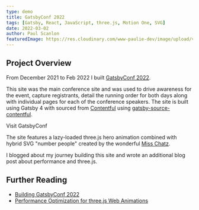 ```yaml
---
type: demo
title: GatsbyConf 2022
tags: [Gatsby, React, JavaScript, three.js, Motion One, SVG]
date: 2022-03-02
author: Paul Scanlon
featuredImage: https://res.cloudinary.com/www-paulie-dev/image/upload/v1660310310/paulie.dev/2022/03/gatsby-conf-2022_x5uljs.jpg
---
```


## Project Overview

From December 2021 to Feb 2022 I built [GatsbyConf 2022](https://gatsbyconf.com/).

This site was the main conference site and was used to drive awareness for the event, capture registrants, detail the
running order for both days along with individual pages for each of the conference speakers. The site is built using
Gatsby 4 with sourced from [Contentful](https://www.contentful.com/) using
[gatsby-source-contentful](https://www.gatsbyjs.com/plugins/gatsby-source-contentful/).

<MarkdownCtaLink href="https://gatsbyconf.com/">Visit GatsbyConf</MarkdownCtaLink>

<YouTube youTubeId="Q6OqDrNavaU" />

The site features a lazy-loaded three.js hero animation combined with hybrid SVG "number people" created by the
wonderful [Miss Chatz](https://miss-chatz.com/gatsby-power-in-numbers).

I blogged about my journey building this site and wrote an additional blog post about performance and three.js.

## Further Reading

- [Building GatsbyConf 2022](https://www.gatsbyjs.com/blog/building-gatsbyconf-2022/)
- [Performance Optimization for three.js Web Animations](https://www.gatsbyjs.com/blog/performance-optimization-for-three-js-web-animations)
